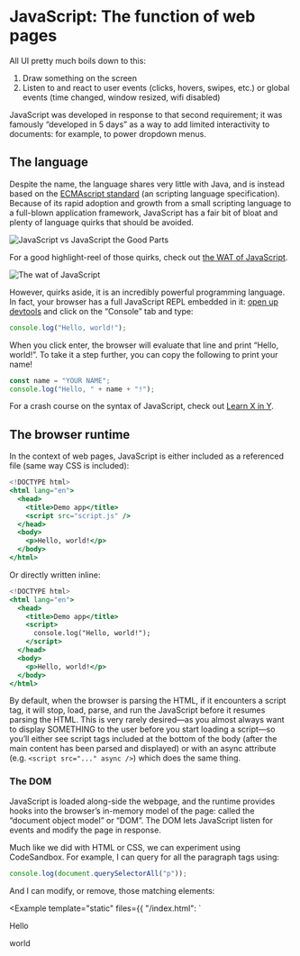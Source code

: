 
# JavaScript: The function of web pages

All UI pretty much boils down to this:

1. Draw something on the screen
2. Listen to and react to user events (clicks, hovers, swipes, etc.) or global events (time changed, window resized, wifi disabled)

JavaScript was developed in response to that second requirement; it was famously “developed in 5 days” as a way to add limited interactivity to documents: for example, to power dropdown menus. 

## The language

Despite the name, the language shares very little with Java, and is instead based on the [ECMAscript standard](https://en.wikipedia.org/wiki/ECMAScript) (an scripting language specification). Because of its rapid adoption and growth from a small scripting language to a full-blown application framework, JavaScript has a fair bit of bloat and plenty of language quirks that should be avoided. 

<Image src={TheGoodParts} alt="JavaScript vs JavaScript the Good Parts" />

For a good highlight-reel of those quirks, check out [the WAT of JavaScript](https://www.destroyallsoftware.com/talks/wat).

<Image src={Wat} alt="The wat of JavaScript" />

However, quirks aside, it is an incredibly powerful programming language. In fact, your browser has a full JavaScript REPL embedded in it: [open up devtools](/css/#devtools) and click on the “Console” tab and type:

```jsx
console.log("Hello, world!");
```

When you click enter, the browser will evaluate that line and print “Hello, world!”. To take it a step further, you can copy the following to print your name! 

```jsx
const name = "YOUR NAME";
console.log("Hello, " + name + "!");
```

For a crash course on the syntax of JavaScript, check out [Learn X in Y](https://learnxinyminutes.com/docs/javascript/). 

## The browser runtime

In the context of web pages, JavaScript is either included as a referenced file (same way CSS is included):

```jsx filename="index.html" {5}
<!DOCTYPE html>
<html lang="en">
  <head>
    <title>Demo app</title>
    <script src="script.js" />
  </head>
  <body>
    <p>Hello, world!</p>
  </body>
</html>
```

Or directly written inline:

```jsx filename="index.html" {5-7}
<!DOCTYPE html>
<html lang="en">
  <head>
    <title>Demo app</title>
    <script>
      console.log("Hello, world!");
    </script>
  </head>
  <body>
    <p>Hello, world!</p>
  </body>
</html>
```

By default, when the browser is parsing the HTML, if it encounters a script tag, it will stop, load, parse, and run the JavaScript before it resumes parsing the HTML. This is very rarely desired—as you almost always want to display SOMETHING to the user before you start loading a script—so you’ll either see script tags included at the bottom of the body (after the main content has been parsed and displayed) or with an async attribute (e.g. `<script src="..." async />`) which does the same thing.

### The DOM

JavaScript is loaded along-side the webpage, and the runtime provides hooks into the browser’s in-memory model of the page: called the “document object model” or “DOM”. The DOM lets JavaScript listen for events and modify the page in response. 

Much like we did with HTML or CSS, we can experiment using CodeSandbox. For example, I can query for all the paragraph tags using: 

```jsx
console.log(document.querySelectorAll("p"));
```

And I can modify, or remove, those matching elements:

<Example template="static" files={{
  "/index.html": `<!DOCTYPE html>
<html lang="en">
  <head>
    <title>Demo app</title>
  </head>
  <body>
    <div>
      Hello
    </div>
    <p>
      world
    </p>
    <script src="/script.js" />
  </body>
</html>`,
  "/script.js": `const paragraphs = document.querySelectorAll("p")
for (const paragraph of paragraphs) {
	paragraph.remove();
}`
}} />

### Events

As I said before, every UI language needs a way to respond to user events. In JavaScript, this takes the form of explicit event listeners that you can attach. For example, I can add an event listener for click events:

<Example template="static" console files={{
  "/index.html": `<!DOCTYPE html>
<html lang="en">
  <head>
    <title>Demo app</title>
  </head>
  <body>
    <div id="parent">
      <div id="child">
        Click me!
      </div>
    </div>
    <script src="/script.js" />
  </body>
</html>`,
  "/script.js": `function listener() {
	console.log("CLICKED!")
}

document.querySelector("#child").addEventListener("click", listener);`
}} />

Because components are nested, events may occur on multiple components: 

<Example template="static" console files={{
  "/index.html": `<!DOCTYPE html>
<html lang="en">
  <head>
    <title>Demo app</title>
  </head>
  <body>
    <div id="parent">
      <div id="child">
        Click me!
      </div>
    </div>
    <script src="/script.js" />
  </body>
</html>`,
  "/script.js": `function childListener() {
	console.log("CHILD CLICKED!")
}

document.querySelector("#child").addEventListener("click", childListener);

function parentListener() {
	console.log("PARENT CLICKED!")
}

document.querySelector("#parent").addEventListener("click", parentListener);`
}} />

You may have noticed that the parent event happens AFTER the child event. by default, events bubble from child to parent up the document tree.

By selecting the element in your browser’s developer tools, you can see any event handlers attached to it:

<Image src={Devtools} alt="Devtools" />

And if you go to the `source` panel, you can even [set a breakpoint on it](https://developer.chrome.com/docs/devtools/javascript/breakpoints#event-listeners).

In these examples, I've mostly focused on the click event, but there are many, many event types available. Some examples include: 

- mouse events 
- drag and drop events
- animation events (animation started, completed)
- window events (scroll, resize)
- gyroscope and accelerometer events
- network events (went online / offline)
- ...and [hundreds more](https://developer.mozilla.org/en-US/docs/Web/Events)

### HTML5 APIs

With the building blocks of HTML, CSS, and JavaScript, the web changed very quickly: JavaScript didn’t stay a scripting language intended to open and close dropdowns for long; developers got increasingly ambitious with what web applications could do; and APIs were added to enable increasingly more native experiences; specifically: 

- [XHR](https://developer.mozilla.org/en-US/docs/Web/API/XMLHttpRequest): enabling webpages to programmatically query the network for additional data. (These days, the [fetch API](https://developer.mozilla.org/en-US/docs/Web/API/Fetch_API) is more common.)
- [HTML5](https://en.wikipedia.org/wiki/HTML5): an updated specification for HTML, adding APIs targeted at full application development such as offline, history, geolocation, file reading, image rendering, etc.

For a full list of JavaScript APIs, check out [MDN](https://developer.mozilla.org/en-US/docs/Web/JavaScript). 

## Frontend frameworks

Alongside the new APIs and browser-based applications (or perhaps powering the browser-based applications) came a suite of libraries built at targeting frontend.

### Wave 1: Utilities

The first wave of popular frontend frameworks came about in the 2000s and provided utilities to decorate static documents rendered on the server with interactivity. They general shape was "select element" and "do something to it" (at this point, you could not select elements with CSS selectors natively). Alongside that core functionality, they provided shims to simplify various brower tasks, such as requesting data from the network (something that was difficult at the time). 

```js filename="jquery-example.js"
$( "#button-container button" ).on( "click", function( event ) {
  hiddenBox.show();
});
```

Examples include: [Mootools](https://mootools.net/), [Prototype](http://prototypejs.org/), and [jQuery](https://jquery.com/).

### Wave 2: Data binding

The second wave came about in the late 2000s / early 2010s and made it easier to bind data to HTML. Unlike the first wave, which treated the HTML as the source of truth for data, this wave assumed that JavaScript was the source of truth for data (treating JavaScript as a first-class citizen, rather than a progressive enhancement); these frameworks made it easy to store state in JavaScript, interpolate that state into their HTML, and modify that state in response to HTML events.

```js filename="angularjs-example.js"
<html ng-app>
 <!-- Body tag augmented with ngController directive  -->
 <body ng-controller="MyController">
   <input ng-model="foo" value="bar">
   <!-- Button tag with ngClick directive, and
          string expression 'buttonText'
          wrapped in "{{ }}" markup -->
   <button ng-click="changeFoo()">{{buttonText}}</button>
   <script src="angular.js"></script>
 </body>
</html>
```

Examples include: [Backbone](https://backbonejs.org/), [Angular 1.0](https://angularjs.org/), [Ember](https://emberjs.com/), and [Knockout](https://knockoutjs.com/).

### Wave 3: Components

The third wave further abstracted UI into components: bundles of structure, style, and function creating reusable UI concepts (a menu, table row, or form input). 

```js filename="react-example.js"
function Welcome(props) {
  return <h1>Hello, {props.name}</h1>;
}
```

Examples include: [React](https://react.dev/), [Angular 2.0](https://angular.io/), [Svelte](https://svelte.dev/), [Vue](https://vuejs.org/), and [Solid.js](https://www.solidjs.com/).

A key innovation of React was JSX, a superset of JavaScript that allowed developers to write HTML-like syntax in JavaScript files. This language could be transpiled into JavaScript (with a object-based representation of the inlined HTML). We'll cover this more later.

### Wave 4: Fullstack

More recently, we've seen a fourth wave begin to emerge. Technologies like Next.js take advantage of the fact that JavaScript now powers both the client and server for many sites. By using Next.js, you can write React code that renders on the server, and keeps the client up-to-date. 

While this wave is still early, examples include: [Next.js](https://nextjs.org/), [Remix](https://remix.run/), and [Astro](https://astro.build/).

I will call out that these waves are fuzzy, and the idea of writing JavaScript that was shared between client and server started much earlier with [Meteor](https://www.meteor.com/). 